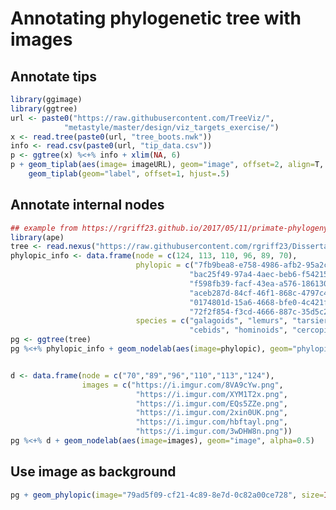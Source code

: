 # Annotating phylogenetic tree with images  {#chapter-ggimage}

## Annotate tips

```r
library(ggimage)
library(ggtree)
url <- paste0("https://raw.githubusercontent.com/TreeViz/",
			"metastyle/master/design/viz_targets_exercise/") 
x <- read.tree(paste0(url, "tree_boots.nwk"))
info <- read.csv(paste0(url, "tip_data.csv"))
p <- ggtree(x) %<+% info + xlim(NA, 6)
p + geom_tiplab(aes(image= imageURL), geom="image", offset=2, align=T, size=.16, hjust=0) + 
	geom_tiplab(geom="label", offset=1, hjust=.5)
```


## Annotate internal nodes

```r
## example from https://rgriff23.github.io/2017/05/11/primate-phylogeny-ggtree.html
library(ape)
tree <- read.nexus("https://raw.githubusercontent.com/rgriff23/Dissertation/master/Chapter_2/data/tree.nex")
phylopic_info <- data.frame(node = c(124, 113, 110, 96, 89, 70),
							phylopic = c("7fb9bea8-e758-4986-afb2-95a2c3bf983d",
										"bac25f49-97a4-4aec-beb6-f542158ebd23",
										"f598fb39-facf-43ea-a576-1861304b2fe4",
										"aceb287d-84cf-46f1-868c-4797c4ac54a8",
										"0174801d-15a6-4668-bfe0-4c421fbe51e8",
										"72f2f854-f3cd-4666-887c-35d5c256ab0f"),
							species = c("galagoids", "lemurs", "tarsiers",
										"cebids", "hominoids", "cercopithecoids"))
pg <- ggtree(tree)										
pg %<+% phylopic_info + geom_nodelab(aes(image=phylopic), geom="phylopic", alpha=.5, color='steelblue')


d <- data.frame(node = c("70","89","96","110","113","124"),
				images = c("https://i.imgur.com/8VA9cYw.png",
           				 	"https://i.imgur.com/XYM1T2x.png",
           				 	"https://i.imgur.com/EQs5ZZe.png",
         		   		 	"https://i.imgur.com/2xin0UK.png",
           					"https://i.imgur.com/hbftayl.png",
            				"https://i.imgur.com/3wDHW8n.png"))
pg %<+% d + geom_nodelab(aes(image=images), geom="image", alpha=0.5)            				            
```

## Use image as background

```r
pg + geom_phylopic(image="79ad5f09-cf21-4c89-8e7d-0c82a00ce728", size=Inf, alpha=.5, color='firebrick')
```

